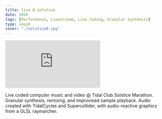 ```yaml
---
title: live @ solstice
date: 2020
tags: [Performance, Livestream, Live Coding, Granular Synthesis]
type: sound
cover: "./solstice0.jpg"
---
```


<div className="relative" style={{paddingBottom: "56.25%"}}>
<iframe className="absolute inset-0 w-full h-full" src="https://www.youtube-nocookie.com/embed/acd2XJ0UTDA" frameborder="0" allow="accelerometer; autoplay; clipboard-write; encrypted-media; gyroscope; picture-in-picture" allowfullscreen></iframe>
</div>

Live coded computer music and video @ Tidal Club Solstice Marathon. Granular synthesis, remixing, and improvised sample playback. Audio created with TidalCycles and Supercollider, with audio-reactive graphics from a GLSL raymarcher.
